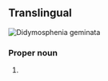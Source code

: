 ==Translingual==
[[File:Didymo 079.jpg|thumb|''Didymosphenia geminata'']]
{{wikipedia}}
{{wikispecies}}

===Proper noun===
{{taxoninfl|head={{taxlink|Didymosphenia|genus}} {{epinew|geminatus|geminata|la}}|i=1|g=f}}

# {{taxon|species|family|{{taxlink|Gomphonemataceae|family|ver=190527}}|[[didymo]] or [[rock snot]]: [[diatom]]s that grow in warm and shallow water, and which can form large mats on the bottom of lakes, rivers and streams}}